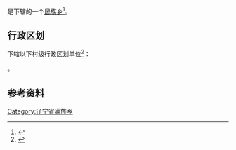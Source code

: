 {{中国乡级行政区|21/14/81/204/000}}

'''{{PAGENAMEBASE}}'''是{{PRC admin/fullname|21/14/81/204/000|3}}下辖的一个[[民族乡|民族乡]]<ref>{{PRC admin/ref sgc|{{PRC admin/parent|21/14/81/204/000}}}}</ref>。

== 行政区划 ==
{{PAGENAMEBASE}}下辖以下村级行政区划单位<ref>{{PRC admin/ref sgc|21/14/81/204/000}}</ref>：

{{PRC admin/children|21/14/81/204/000}}。

== 参考资料 ==
{{reflist}}

{{辽宁行政区划小作品}}
{{PRC admin/navcat|21/14/81/204/000}}
[[Category:辽宁省满族乡|Category:辽宁省满族乡]]